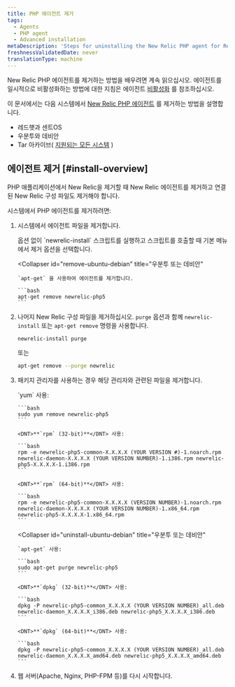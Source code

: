 ```yaml
---
title: PHP 에이전트 제거
tags:
  - Agents
  - PHP agent
  - Advanced installation
metaDescription: 'Steps for uninstalling the New Relic PHP agent for RedHat, CentOS, Debian, Ubuntu and tarball'
freshnessValidatedDate: never
translationType: machine
---
```


New Relic PHP 에이전트를 제거하는 방법을 배우려면 계속 읽으십시오. 에이전트를 일시적으로 비활성화하는 방법에 대한 지침은 에이전트 [비활성화](/docs/agents/manage-apm-agents/installation/disable-apm-agent#php) 를 참조하십시오.

이 문서에서는 다음 시스템에서 [New Relic PHP 에이전트](/docs/agents/php-agent/getting-started/new-relic-php) 를 제거하는 방법을 설명합니다.

* 레드햇과 센트OS
* 우분투와 데비안
* Tar 아카이브( [지원되는 모든 시스템](/docs/agents/php-agent/getting-started/php-agent-compatibility-requirements#operating-systems) )

## 에이전트 제거 [#install-overview]

PHP 애플리케이션에서 New Relic을 제거할 때 New Relic 에이전트를 제거하고 연결된 New Relic 구성 파일도 제거해야 합니다.

시스템에서 PHP 에이전트를 제거하려면:

1. 시스템에서 에이전트 파일을 제거합니다.

   <CollapserGroup>
     <Collapser
       id="remove-redhat-centos"
       title="레드햇 또는 센트OS"
     >
       옵션 없이 `newrelic-install` 스크립트를 실행하고 스크립트를 호출할 때 기본 메뉴에서 제거 옵션을 선택합니다.
     </Collapser>

     <Collapser
       id="remove-ubuntu-debian"
       title="우분투 또는 데비안"
     >
       `apt-get` 을 사용하여 에이전트를 제거합니다.

       ```bash
       apt-get remove newrelic-php5
       ```
     </Collapser>
   </CollapserGroup>

2. 나머지 New Relic 구성 파일을 제거하십시오. `purge` 옵션과 함께 `newrelic-install` 또는 `apt-get remove` 명령을 사용합니다.

   ```bash
   newrelic-install purge
   ```

   또는

   ```bash
   apt-get remove --purge newrelic
   ```

3. 패키지 관리자를 사용하는 경우 해당 관리자와 관련된 파일을 제거합니다.

   <CollapserGroup>
     <Collapser
       id="uninstall-redhat-centos"
       title="레드햇 또는 센트OS"
     >
       `yum` 사용:

       ```bash
       sudo yum remove newrelic-php5
       ```

       <DNT>**`rpm` (32-bit)**</DNT> 사용:

       ```bash
       rpm -e newrelic-php5-common-X.X.X.X (YOUR VERSION #)-1.noarch.rpm newrelic-daemon-X.X.X.X (YOUR VERSION NUMBER)-1.i386.rpm newrelic-php5-X.X.X.X-1.i386.rpm
       ```

       <DNT>**`rpm` (64-bit)**</DNT> 사용:

       ```bash
       rpm -e newrelic-php5-common-X.X.X.X (VERSION NUMBER)-1.noarch.rpm newrelic-daemon-X.X.X.X (YOUR VERSION NUMBER)-1.x86_64.rpm newrelic-php5-X.X.X.X-1.x86_64.rpm
       ```
     </Collapser>

     <Collapser
       id="uninstall-ubuntu-debian"
       title="우분투 또는 데비안"
     >
       `apt-get` 사용:

       ```bash
       sudo apt-get purge newrelic-php5
       ```

       <DNT>**`dpkg` (32-bit)**</DNT> 사용:

       ```bash
       dpkg -P newrelic-php5-common_X.X.X.X (YOUR VERSION NUMBER)_all.deb newrelic-daemon_X.X.X.X_i386.deb newrelic-php5_X.X.X.X_i386.deb
       ```

       <DNT>**`dpkg` (64-bit)**</DNT> 사용:

       ```bash
       dpkg -P newrelic-php5-common_X.X.X.X (YOUR VERSION NUMBER)_all.deb newrelic-daemon_X.X.X.X_amd64.deb newrelic-php5_X.X.X.X_amd64.deb
       ```
     </Collapser>
   </CollapserGroup>

4. 웹 서버(Apache, Nginx, PHP-FPM 등)를 다시 시작합니다.